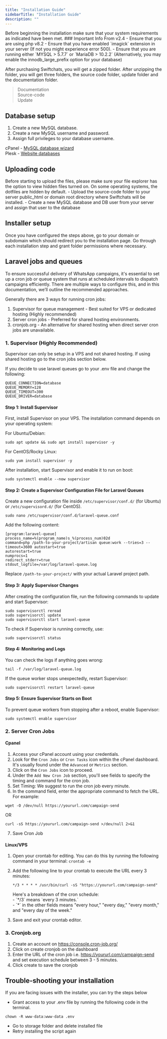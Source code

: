 ```yaml
---
title: "Installation Guide"
sidebarTitle: "Installation Guide"
description: ""
---
```


<Info>
    Before beginning the installation make sure that your system requirements as indicated have been met.
</Info>

<Warning>
    ### Important Info From v2.4
    - Ensure that you are using php v8.2
    - Ensure that you have enabled `imagick` extension in your server (If not you might experience error 500). 
    - Ensure that you are running either `MYSQL > 5.7.7` or `MariaDB > 10.2.2` (Alternatively, you may enable the innodb_large_prefix option for your database)
</Warning>

After purchasing Swiftchats, you will get a zipped folder. After unzipping the folder, you will get three folders, the source code folder, update folder and the documentation folder.

> Documentation <br />
> Source-code <br />
> Update

## Database setup
1. Create a new MySQL database.
2. Create a new MySQL username and password.
3. Assign full privileges to your database username.

<Tip>
    cPanel - <a href="https://docs.cpanel.net/cpanel/databases/mysql-database-wizard/" target="_blank">MySQL database wizard</a><br />
    Plesk - <a href="https://docs.plesk.com/en-US/obsidian/customer-guide/website-databases.69535/" target="_blank">Website databases</a>
</Tip>

## Uploading code
<Info>
    Before starting to upload the files, please make sure your file explorer has the option to view hidden files turned on. On some operating systems, the dotfiles are hidden by default.
</Info>
- Upload the source-code folder to your server public_html or domain root directory where Swiftchats will be installed.
- Create a new MySQL database and DB user from your server and assign that user to the database

## Installer setup
Once you have configured the steps above, go to your domain or subdomain which should redirect you to the installation page. Go through each installation step and grant folder permissions where necessary.

## Laravel jobs and queues
To ensure successful delivery of WhatsApp campaigns, it's essential to set up a cron job or queue system that runs at scheduled intervals to dispatch campaigns efficiently. 
There are multiple ways to configure this, and in this documentation, we’ll outline the recommended approaches.

Generally there are 3 ways for running cron jobs:
1. Supervisor for queue management - Best suited for VPS or dedicated hosting (Highly recommended)
2. Server cron jobs - Preferred for shared hosting environments.
3. cronjob.org - An alternative for shared hosting when direct server cron jobs are unavailable.

### 1. Supervisor (Highly Recommended) 

<Warning>
    Supervisor can only be setup in a VPS and not shared hosting. If using shared hosting go to the cron jobs section below.
</Warning>

If you decide to use laravel queues go to your .env file and change the following:

```
QUEUE_CONNECTION=database
QUEUE_MEMORY=128
QUEUE_TIMEOUT=300
QUEUE_DRIVER=database
```

#### Step 1: Install Supervisor
First, install Supervisor on your VPS. The installation command depends on your operating system:

For Ubuntu/Debian:
```
sudo apt update && sudo apt install supervisor -y
```

For CentOS/Rocky Linux:
```
sudo yum install supervisor -y
```

After installation, start Supervisor and enable it to run on boot:
```
sudo systemctl enable --now supervisor
```

#### Step 2: Create a Supervisor Configuration File for Laravel Queues
Create a new configuration file inside `/etc/supervisor/conf.d/` (for Ubuntu) or `/etc/supervisord.d/` (for CentOS).

```
sudo nano /etc/supervisor/conf.d/laravel-queue.conf
```

Add the following content:

```
[program:laravel-queue] 
process_name=%(program_name)s_%(process_num)02d 
command=php /path-to-your-project/artisan queue:work --tries=3 --timeout=3600 autostart=true 
autorestart=true 
numprocs=1 
redirect_stderr=true 
stdout_logfile=/var/log/laravel-queue.log
```

Replace `/path-to-your-project/` with your actual Laravel project path.

#### Step 3: Apply Supervisor Changes
After creating the configuration file, run the following commands to update and start Supervisor:

```
sudo supervisorctl reread
sudo supervisorctl update
sudo supervisorctl start laravel-queue
```

To check if Supervisor is running correctly, use:

```
sudo supervisorctl status
```

#### Step 4: Monitoring and Logs

You can check the logs if anything goes wrong:

```
tail -f /var/log/laravel-queue.log
```

If the queue worker stops unexpectedly, restart Supervisor:

```
sudo supervisorctl restart laravel-queue
```

#### Step 5: Ensure Supervisor Starts on Boot

To prevent queue workers from stopping after a reboot, enable Supervisor:

```
sudo systemctl enable supervisor
```


### 2. Server Cron Jobs 
#### Cpanel
1. Access your cPanel account using your credentials.
2. Look for the `Cron Jobs` or `Cron Tasks` icon within the cPanel dashboard. It's usually found under the `Advanced` or `Metrics` section.
3. Click on the `Cron Jobs` icon to proceed.
4. Under the `Add New Cron Job` section, you'll see fields to specify the timing and command for the cron job.
5. Set Timing: We suggest to run the cron job every minute.
6. In the command field, enter the appropriate command to fetch the URL. For example:<br/>
```
wget -O /dev/null https://yoururl.com/campaign-send
```
OR
```
curl -sS https://yoururl.com/campaign-send >/dev/null 2>&1
```
7. Save Cron Job

#### Linux/VPS
1. Open your crontab for editing. You can do this by running the following command in your terminal: `crontab -e`
2. Add the following line to your crontab to execute the URL every 3 minutes: <br/>
    ```
    */3 * * * * /usr/bin/curl -sS "https://yoururl.com/campaign-send"
    ```

    <Info>
    Here's a breakdown of the cron schedule:<br/>
    - `*/3` means `every 3 minutes.`<br/>
    - `*` in the other fields means "every hour," "every day," "every month," and "every day of the week."
    </Info>

    
3. Save and exit your crontab editor.

### 3. Cronjob.org
1. Create an account on https://console.cron-job.org/
2. Click on create cronjob on the dashboard
3. Enter the URL of the cron job i.e. https://yoururl.com/campaign-send and set execution schedule between 3 - 5 minutes.
4. Click create to save the cronjob


## Trouble-shooting your installation
If you are facing issues with the installer, you can try the steps below

- Grant access to your .env file by running the following code in the terminal. <br/>
```
chown -R www-data:www-data .env
```
- Go to storage folder and delete installed file
- Retry installing the script again